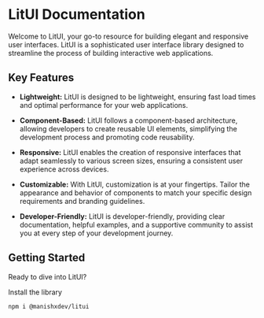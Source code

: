 # LitUI Documentation

Welcome to LitUI, your go-to resource for building elegant and responsive user interfaces. LitUI is a sophisticated user interface library designed to streamline the process of building interactive web applications.


## Key Features

- **Lightweight:** LitUI is designed to be lightweight, ensuring fast load times and optimal performance for your web applications.
- **Component-Based:** LitUI follows a component-based architecture, allowing developers to create reusable UI elements, simplifying the development process and promoting code reusability.

- **Responsive:** LitUI enables the creation of responsive interfaces that adapt seamlessly to various screen sizes, ensuring a consistent user experience across devices.

- **Customizable:** With LitUI, customization is at your fingertips. Tailor the appearance and behavior of components to match your specific design requirements and branding guidelines.

- **Developer-Friendly:** LitUI is developer-friendly, providing clear documentation, helpful examples, and a supportive community to assist you at every step of your development journey.

## Getting Started

Ready to dive into LitUI? 

Install the library 

```sh copy
npm i @manishxdev/litui